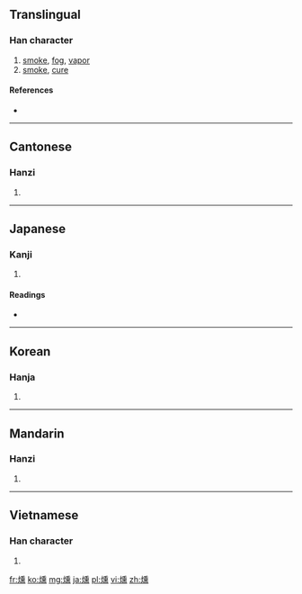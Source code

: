 {{also|熏}}
==Translingual==

===Han character===
{{Han char|rn=86|rad=火|as=14|sn=18|four=9283<sub>1</sub>|canj=火竹土火 (FHGF)}}

# [[smoke]], [[fog]], [[vapor]]
# [[smoke]], [[cure]]

====References====
* {{Han ref|kx=0685.290|dkj=19513|dj=1098.160|hdz=32243.060|uh=71FB|ud=29179|bh=C274|bd=49780}}

----

==Cantonese==

===Hanzi===
{{yue-hanzi|jyut=|y=fan1}}

# {{defn|lang=yue|sort=火14}}

----

==Japanese==

===Kanji===
{{ja-kanji|grade=|rs=火14}}

# {{defn|lang=ja|sort=火14}}

====Readings====
* {{ja-readings|on=[[くん]] (kun)|kun=[[ふすべる]] (fusuberu), [[くすべる]] (kusuberu)}}

----

==Korean==

===Hanja===
{{ko-hanja|hangeul=훈|eumhun=|rv=hun|mr=hun|y=hwun}}

# {{defn|lang=ko|sort=火14}}

----

==Mandarin==

===Hanzi===
{{cmn-hanzi|pin=[[xūn]] ([[xun1]])|wg=hsün<sup>1</sup>}}

# {{defn|lang=cmn|sort=火14}}

----

==Vietnamese==

===Han character===
{{vi-hantu|[[huân]], [[hun]]|rs=火14}}

# {{defn|lang=vi|sort=火14}}

[[fr:燻]]
[[ko:燻]]
[[mg:燻]]
[[ja:燻]]
[[pl:燻]]
[[vi:燻]]
[[zh:燻]]